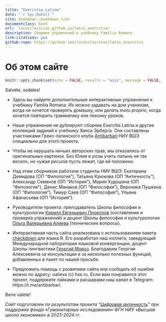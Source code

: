 ```yaml
--- 
title: "Exercitia Latina"
date: "`r Sys.Date()`"
site: bookdown::bookdown_site
documentclass: book
url:  locusclassicus.github.io/latin_exercitia/ 
description: Сборник упражнений к учебнику Familia Romana
link-citations: yes
github-repo: https://github.com/locusclassicus/latin_exercitia
---
```


# Об этом сайте

```r
knitr::opts_chunk$set(echo = FALSE, results = "asis", message = FALSE, warning = FALSE)
```


Salvete, sodales! 

- Здесь вы найдете дополнительные интерактивные упражнения к учебнику Familia Romana. Их можно задавать на дом ученикам, когда не хочется проверять домашку, или делать _motu proprio_, когда хочется повторить грамматику или лексику уроков. 

- Наши упражнения не дублируют сборник Exercitia Latina и другие коллекций заданий к учебнику Ханса Эрберга. Они составлены участниками Греко-латинского клуба [Antibarbari](http://antibarbari.ru/) НИУ ВШЭ специально для этого проекта. 

- Чтобы не нарушать ничьих авторских прав, мы отказались от оригинальных картинок. Без Юлии и розы учить латынь не так весело, но чужая _pecunia_ пусть лежит, где ей положено. 

- Над этим сборником работали студенты НИУ ВШЭ: Екатерина Демидова (ОП "Филология"), Татьяна Крюкова (ОП "Античность"), Александр Семенов (ОП "История"), Мария Худошина (ОП "Филология"), Денис Манаков (ОП "Философия"), Вероника Пушкина (ОП "Филология"), Тимур Саев (ОП "Философия"), Ульяна Афанасьева (ОП "История").

- Руководители проекта: преподаватель Школы философии и культурологии [Кирилл Евгеньевич Прокопов](https://www.hse.ru/staff/prokopov) (составление и проверка упражнений) и доцент Школы философии и культурологии [Ольга Валерьевна Алиева](https://www.hse.ru/org/persons/77284635) (технические вопросы).

- Интерактивная часть сайта реализована с использованием пакета [checkdown](https://cran.r-project.org/web/packages/checkdown/index.html) для языка R. Его разработал наш коллега, заведующий Международной лаборатории языковой конвергенции, доцент Школы лингвистики [Георгий Мороз](https://www.hse.ru/staff/agricolamz). Благодарим Георгия Алексеевича за консультации и за несколько полезных функций, добавленных в пакет по нашей просьбе.  

- Предложить помощь с развитием сайта или сообщить об ошибке можно по адресу: oalieva (c) hse.ru. Если вам понравился этот проект, поддержите лайками и расшарами наш канал в Telegram:  https://t.me/antibarbari. 

Bene valete!

_Сайт подготовлен по результатам проекта "[Цифровая античность](https://hum.hse.ru/proj/digital_antiquity)" при поддержке фонда «Гуманитарные исследования» ФГН НИУ «Высшая школа экономики» в 2023-2024 гг._








